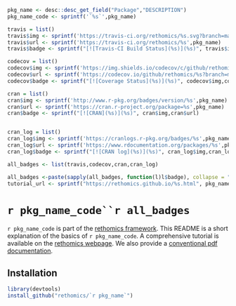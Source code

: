 ```r
pkg_name <- desc::desc_get_field("Package","DESCRIPTION")
pkg_name_code <- sprintf('`%s`',pkg_name)

travis = list()
travis$img <- sprintf('https://travis-ci.org/rethomics/%s.svg?branch=master',pkg_name)
travis$url <- sprintf('https://travis-ci.org/rethomics/%s',pkg_name)
travis$badge <- sprintf("[![Travis-CI Build Status](%s)](%s)", travis$img,travis$url)

codecov = list()
codecov$img <- sprintf('https://img.shields.io/codecov/c/github/rethomics/%s/master.svg',pkg_name)
codecov$url <- sprintf('https://codecov.io/github/rethomics/%s?branch=master',pkg_name)
codecov$badge <- sprintf("[![Coverage Status](%s)](%s)", codecov$img,codecov$url)

cran = list()
cran$img <- sprintf('http://www.r-pkg.org/badges/version/%s',pkg_name)
cran$url <- sprintf('https://cran.r-project.org/package=%s',pkg_name)
cran$badge <- sprintf("[![CRAN](%s)](%s)", cran$img,cran$url)


cran_log = list()
cran_log$img <- sprintf('https://cranlogs.r-pkg.org/badges/%s',pkg_name)
cran_log$url <- sprintf('https://www.rdocumentation.org/packages/%s',pkg_name)
cran_log$badge <- sprintf("[![CRAN log](%s)](%s)", cran_log$img,cran_log$url)

all_badges <- list(travis,codecov,cran,cran_log)

all_badges <-paste(sapply(all_badges, function(l)l$badge), collapse = "")
tutorial_url <- sprintf("https://rethomics.github.io/%s.html", pkg_name)
```


# `r pkg_name_code``r all_badges`

<!-- [![AppVeyor Build Status](https://ci.appveyor.com/api/projects/status/github/tidyverse/hms?branch=master&svg=true)](https://ci.appveyor.com/project/tidyverse/hms)  -->

<!-- [![Coverage Status](https://img.shields.io/codecov/c/github/tidyverse/hms/master.svg)](https://codecov.io/github/tidyverse/hms?branch=master) [![CRAN_Status_Badge](http://www.r-pkg.org/badges/version/hms)](https://cran.r-project.org/package=hms) -->

`r pkg_name_code` is part of the [rethomics framework](https://rethomics.github.io/).
This README is a short explanation of the basics of `r pkg_name_code`.
A comprehensive tutorial is available on the [rethomics webpage](`r tutorial_url`).
We also provide a [conventional pdf documentation](`r sprintf("%s.pdf", pkg_name)`).


## Installation

```r
library(devtools)
install_github("rethomics/`r pkg_name`")
```
